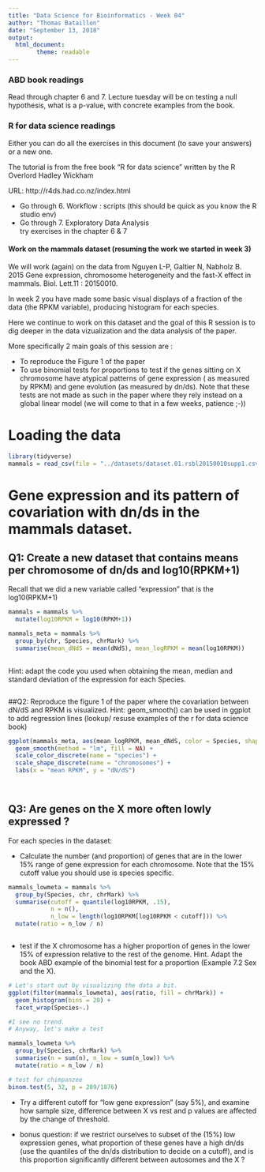 ```yaml
---
title: "Data Science for Bioinformatics - Week 04"
author: "Thomas Bataillon"
date: "September 13, 2018"
output:
  html_document:
        theme: readable
---
```



### ABD book readings ###
Read through chapter 6 and 7. Lecture tuesday will be on testing a null hypothesis, what is a p-value, with concrete examples from the book. 

### R for data science readings #### 

Either you can do all the exercises in this document (to save your answers) or a new one.

The tutorial is from the free book "R for data science" written by the R Overlord Hadley Wickham

URL: http://r4ds.had.co.nz/index.html

- Go through 6. Workflow : scripts (this should be quick as you know the R studio env)
- Go through 7. Exploratory Data Analysis   
try exercises in the chapter 6  & 7  


#### Work on the mammals dataset (resuming the work we started in week 3) 
We will work (again) on the data from 
Nguyen L-P, Galtier N, Nabholz B. 2015 Gene expression, chromosome heterogeneity and the fast-X effect in mammals. Biol. Lett.11 : 20150010.

In week 2 you have made some  basic visual displays of a fraction of the data (the RPKM variable), producing histogram for each species.

Here we continue to work on this dataset and the goal of this R session is to dig deeper in the data vizualization and the data analysis of the paper.

More specifically 2 main goals of this session are :

- To reproduce the Figure 1 of the paper
- To use binomial tests for proportions to test if the genes sitting on X chromosome have atypical patterns of gene expression ( as measured by RPKM) and gene evolution (as measured by dn/ds). Note that these tests are not made as such in the paper where they rely instead on a global linear model (we will come to that in a few weeks, patience ;-))

# Loading the data
```r

library(tidyverse)
mammals = read_csv(file = "../datasets/dataset.01.rsbl20150010supp1.csv")

```

# Gene expression and its pattern of covariation with dn/ds in the mammals dataset. 

## Q1: Create a new dataset that contains means per chromosome of dn/ds and log10(RPKM+1)

Recall that we did a new variable called "expression" that is the log10(RPKM+1)

```r

mammals = mammals %>% 
  mutate(log10RPKM = log10(RPKM+1))

mammals_meta = mammals %>% 
  group_by(chr, Species, chrMark) %>% 
  summarise(mean_dNdS = mean(dNdS), mean_logRPKM = mean(log10RPKM))
  

```


Hint: adapt the code you used when obtaining the mean, median and standard deviation of the expression for each Species.

```r



```

##Q2: Reproduce the figure 1 of the paper where the covariation between dN/dS and RPKM is visualized.
Hint: geom_smooth() can be used in ggplot to add regression lines (lookup/ resuse examples of the r for data science book)

```r

ggplot(mammals_meta, aes(mean_logRPKM, mean_dNdS, color = Species, shape = chrMark)) + geom_point() + 
  geom_smooth(method = "lm", fill = NA) +
  scale_color_discrete(name = "species") +
  scale_shape_discrete(name = "chromosomes") +
  labs(x = "mean RPKM", y = "dN/dS")
  



```
## Q3: Are genes on the X more often lowly expressed ?
For each species in the dataset:

 
 * Calculate the number (and proportion) of genes that are in the lower 15% range of gene expression for each chromosome. Note that the 15% cutoff value you should use is species specific.
```r


mammals_lowmeta = mammals %>% 
  group_by(Species, chr, chrMark) %>% 
  summarise(cutoff = quantile(log10RPKM, .15),
            n = n(),
            n_low = length(log10RPKM[log10RPKM < cutoff])) %>% 
  mutate(ratio = n_low / n)



```
 
 
 
 * test if the X chromosome has a higher proportion of genes in the lower 15% of expression relative to the rest of the genome.  Hint. Adapt the book ABD example of the binomial test for a proportion (Example 7.2 Sex and the X).
```r
# Let's start out by visualizing the data a bit.
ggplot(filter(mammals_lowmeta), aes(ratio, fill = chrMark)) +
  geom_histogram(bins = 20) +
  facet_wrap(Species~.)

#I see no trend.
# Anyway, let's make a test

mammals_lowmeta %>% 
  group_by(Species, chrMark) %>% 
  summarise(n = sum(n), n_low = sum(n_low)) %>% 
  mutate(ratio = n_low / n)

```
```r
# test for chimpanzee
binom.test(5, 32, p = 289/1876)
```


* Try a different cutoff for "low gene expression" (say 5%), and examine how sample size, difference between X vs rest and p values are affected by the change of threshold.

* bonus question: if we restrict ourselves to subset of the (15%) low expression genes, what proportion of these genes have a high dn/ds (use the quantiles of the dn/ds distribution to decide on a cutoff), and is this proportion significantly different between autosomes and the X ? 
